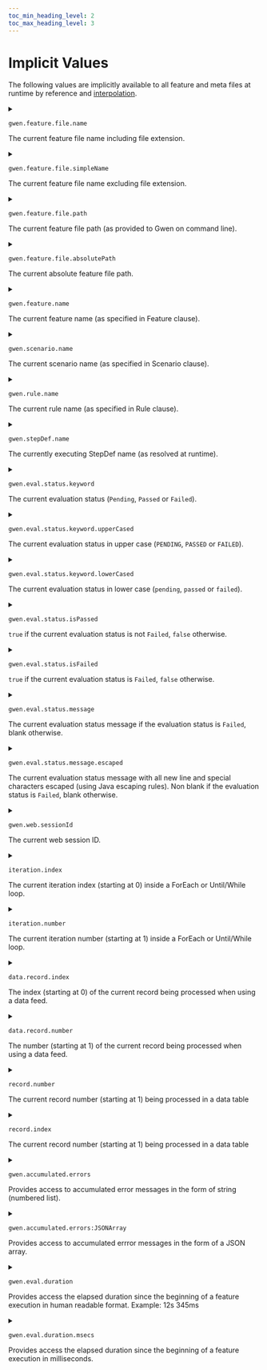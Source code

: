 ```yaml
--- 
toc_min_heading_level: 2
toc_max_heading_level: 3
---
```



# Implicit Values

The following values are implicitly available to all feature and meta files at runtime by reference and [interpolation](/docs/string-interpolation).

<details id="gwen-feature-file-name">
  <summary class="setting">

  ```properties
  gwen.feature.file.name
  ```
  <p>The current feature file name including file extension.</p>

  </summary>

  <div class="grid-3">
    <div><Link to="#gwen-feature-file-name">Link</Link></div>
    <div align="center"></div>
    <div align="right">Since <Link to="https://github.com/gwen-interpreter/gwen-web/releases/tag/v2.12.0">v2.12.0</Link></div>
  </div>
</details>

<details id="gwen-feature-file-simpleName">
  <summary class="setting">

  ```properties
  gwen.feature.file.simpleName
  ```
  <p>The current feature file name excluding file extension.</p>

  </summary>

  <div class="grid-3">
    <div><Link to="#gwen-feature-file-simpleName">Link</Link></div>
    <div align="center"></div>
    <div align="right">Since <Link to="https://github.com/gwen-interpreter/gwen-web/releases/tag/3.49.0">v3.49.0</Link></div>
  </div>
</details>

<details id="gwen-feature-file-path">
  <summary class="setting">

  ```properties
  gwen.feature.file.path
  ```
  <p>The current feature file path (as provided to Gwen on command line).</p>

  </summary>

  <div class="grid-3">
    <div><Link to="#gwen-feature-file-path">Link</Link></div>
    <div align="center"></div>
    <div align="right">Since <Link to="https://github.com/gwen-interpreter/gwen-web/releases/tag/v2.12.0">v2.12.0</Link></div>
  </div>
</details>

<details id="gwen-feature-file-absolutePath">
  <summary class="setting">

  ```properties
  gwen.feature.file.absolutePath
  ```
  <p>The current absolute feature file path.</p>

  </summary>

  <div class="grid-3">
    <div><Link to="#gwen-feature-file-absolutePath">Link</Link></div>
    <div align="center"></div>
    <div align="right">Since <Link to="https://github.com/gwen-interpreter/gwen-web/releases/tag/v2.12.0">v2.12.0</Link></div>
  </div>
</details>

<details id="gwen-feature-name">
  <summary class="setting">

  ```properties
  gwen.feature.name
  ```
  <p>The current feature name (as specified in Feature clause).</p>

  </summary>

  <div class="grid-3">
    <div><Link to="#gwen-feature-name">Link</Link></div>
    <div align="center"></div>
    <div align="right">Since <Link to="https://github.com/gwen-interpreter/gwen-web/releases/tag/v2.12.0">v2.12.0</Link></div>
  </div>
</details>

<details id="gwen-scenario-name">
  <summary class="setting">

  ```properties
  gwen.scenario.name
  ```
  <p>The current scenario name (as specified in Scenario clause).</p>

  </summary>

  <div class="grid-3">
    <div><Link to="#gwen-scenario-name">Link</Link></div>
    <div align="center"></div>
    <div align="right">Since <Link to="https://github.com/gwen-interpreter/gwen-web/releases/tag/v2.12.0">v2.12.0</Link></div>
  </div>
</details>

<details id="gwen-rule-name">
  <summary class="setting">

  ```properties
  gwen.rule.name
  ```
  <p>The current rule name (as specified in Rule clause).</p>

  </summary>

  <div class="grid-3">
    <div><Link to="#gwen-rule-name">Link</Link></div>
    <div align="center"></div>
    <div align="right">Since <Link to="https://github.com/gwen-interpreter/gwen-web/releases/tag/v2.21.0">v2.21.0</Link></div>
  </div>
</details>

<details id="gwen-stepdef-name">
  <summary class="setting">

  ```properties
  gwen.stepDef.name
  ```
  <p>The currently executing StepDef name (as resolved at runtime).</p>

  </summary>

  <div class="grid-3">
    <div><Link to="#gwen-stepdef-name">Link</Link></div>
    <div align="center"></div>
    <div align="right">Since <Link to="https://github.com/gwen-interpreter/gwen-web/releases/tag/v3.39.0">v3.39.0</Link></div>
  </div>
</details>

<details id="gwen-eval-status-keyword">
  <summary class="setting">

  ```properties
  gwen.eval.status.keyword
  ```
  <p>The current evaluation status (<code>Pending</code>, <code>Passed</code> or <code>Failed</code>).</p>

  </summary>

  <div class="grid-3">
    <div><Link to="#gwen-eval-status-keyword">Link</Link></div>
    <div align="center"></div>
    <div align="right">Since <Link to="https://github.com/gwen-interpreter/gwen-web/releases/tag/v3.3.0">v3.3.0</Link></div>
  </div>
</details>

<details id="gwen-eval-status-keyword-upperCased">
  <summary class="setting">

  ```properties
  gwen.eval.status.keyword.upperCased
  ```
  <p>The current evaluation status in upper case (<code>PENDING</code>, <code>PASSED</code> or <code>FAILED</code>).</p>

  </summary>

  <div class="grid-3">
    <div><Link to="#gwen-eval-status-keyword-upperCased">Link</Link></div>
    <div align="center"></div>
    <div align="right">Since <Link to="https://github.com/gwen-interpreter/gwen-web/releases/tag/v3.51.0">v3.51.0</Link></div>
  </div>
</details>

<details id="gwen-eval-status-keyword-lowerCased">
  <summary class="setting">

  ```properties
  gwen.eval.status.keyword.lowerCased
  ```
  <p>The current evaluation status in lower case (<code>pending</code>, <code>passed</code> or <code>failed</code>).</p>

  </summary>

  <div class="grid-3">
    <div><Link to="#gwen-eval-status-keyword-lowerCased">Link</Link></div>
    <div align="center"></div>
    <div align="right">Since <Link to="https://github.com/gwen-interpreter/gwen-web/releases/tag/v3.51.0">v3.51.0</Link></div>
  </div>
</details>

<details id="gwen-eval-status-isPassed">
  <summary class="setting">

  ```properties
  gwen.eval.status.isPassed
  ```
  <p><code>true</code> if the current evaluation status is not <code>Failed</code>, <code>false</code> otherwise.</p>

  </summary>

  <div class="grid-3">
    <div><Link to="#gwen-eval-status-isPassed">Link</Link></div>
    <div align="center"></div>
    <div align="right">Since <Link to="https://github.com/gwen-interpreter/gwen-web/releases/tag/v3.50.0">v3.50.0</Link></div>
  </div>
</details>

<details id="gwen-eval-status-isFailed">
  <summary class="setting">

  ```properties
  gwen.eval.status.isFailed
  ```
  <p><code>true</code> if the current evaluation status is <code>Failed</code>, <code>false</code> otherwise.</p>

  </summary>

  <div class="grid-3">
    <div><Link to="#gwen-eval-status-isFailed">Link</Link></div>
    <div align="center"></div>
    <div align="right">Since <Link to="https://github.com/gwen-interpreter/gwen-web/releases/tag/v3.50.0">v3.50.0</Link></div>
  </div>
</details>

<details id="gwen-eval-status-message">
  <summary class="setting">

  ```properties
  gwen.eval.status.message
  ```
  <p>The current evaluation status message if the evaluation status is <code>Failed</code>, blank otherwise.</p>

  </summary>

  <div class="grid-3">
    <div><Link to="#gwen-eval-status-message">Link</Link></div>
    <div align="center"></div>
    <div align="right">Since <Link to="https://github.com/gwen-interpreter/gwen-web/releases/tag/v3.3.0">v3.3.0</Link></div>
  </div>
</details>

<details id="gwen-eval-status-message-escaped">
  <summary class="setting">

  ```properties
  gwen.eval.status.message.escaped
  ```
  <p>The current evaluation status message with all new line and special characters escaped (using Java escaping rules). Non blank if the evaluation status is <code>Failed</code>, blank otherwise.</p>

  </summary>

  <div class="grid-3">
    <div><Link to="#gwen-eval-status-message-escaped">Link</Link></div>
    <div align="center"></div>
    <div align="right">Since <Link to="https://github.com/gwen-interpreter/gwen-web/releases/tag/v3.50.0">v3.50.0</Link></div>
  </div>
</details>

<details id="gwen-web-session-id">
  <summary class="setting">

  ```properties
  gwen.web.sessionId
  ```
  <p>The current web session ID.</p>

  </summary>

  <div class="grid-3">
    <div><Link to="#gwen-web-session-id">Link</Link></div>
    <div align="center"></div>
    <div align="right">Since <Link to="https://github.com/gwen-interpreter/gwen-web/releases/tag/v3.57.0">v3.57.0</Link></div>
  </div>
</details>

<details id="iteration-index">
  <summary class="setting">

  ```properties
  iteration.index
  ```
  <p>The current iteration index (starting at 0) inside a <Link to="/docs/dsl#foreach">ForEach</Link> or <Link to="/docs/dsl#untilwhile">Until/While</Link> loop.</p>

  </summary>

  <div class="grid-3">
    <div><Link to="#iteration-index">Link</Link></div>
    <div align="center"></div>
    <div align="right">Since <Link to="https://github.com/gwen-interpreter/gwen-web/releases/tag/v3.48.0">v3.48.0</Link></div>
  </div>
</details>

<details id="iteration-number">
  <summary class="setting">

  ```properties
  iteration.number
  ```
  <p>The current iteration number (starting at 1) inside a <Link to="/docs/dsl#foreach">ForEach</Link> or <Link to="/docs/dsl#untilwhile">Until/While</Link> loop.</p>

  </summary>

  <div class="grid-3">
    <div><Link to="#iteration-number">Link</Link></div>
    <div align="center"></div>
    <div align="right">Since <Link to="https://github.com/gwen-interpreter/gwen-web/releases/tag/v3.48.0">v3.48.0</Link></div>
  </div>
</details>

<details id="data-record-index">
  <summary class="setting">

  ```properties
  data.record.index
  ```
  <p>The index (starting at 0) of the current record being processed when using a <Link to="/docs/data-feeds">data feed</Link>.</p>

  </summary>

  <div class="grid-3">
    <div><Link to="#data-record-index">Link</Link></div>
    <div align="center"></div>
    <div align="right">Since <Link to="https://github.com/gwen-interpreter/gwen-web/releases/tag/v3.48.0">v3.48.0</Link></div>
  </div>
</details>

<details id="data-record-number">
  <summary class="setting">

  ```properties
  data.record.number
  ```
  <p>The number (starting at 1) of the current record being processed when using a <Link to="/docs/data-feeds">data feed</Link>.</p>

  </summary>

  <div class="grid-3">
    <div><Link to="#data-record-number">Link</Link></div>
    <div align="center"></div>
    <div align="right">Since <Link to="https://github.com/gwen-interpreter/gwen-web/releases/tag/v3.48.0">v3.48.0</Link></div>
  </div>
</details>

<details id="record-number">
  <summary class="setting">

  ```properties
  record.number
  ```
  <p>The current record number (starting at 1) being processed in a <Link to="/docs/data-tables">data table</Link></p>

  </summary>

  <div class="grid-3">
    <div><Link to="#record-number">Link</Link></div>
    <div align="center"></div>
    <div align="right">Since <Link to="https://github.com/gwen-interpreter/gwen-web/releases/tag/v2.47.0">v2.47.0</Link></div>
  </div>
</details>

<details id="record-index">
  <summary class="setting">

  ```properties
  record.index
  ```
  <p>The current record number (starting at 1) being processed in a <Link to="/docs/data-tables">data table</Link></p>

  </summary>

  <div class="grid-3">
    <div><Link to="#record-index">Link</Link></div>
    <div align="center"></div>
    <div align="right">Since <Link to="https://github.com/gwen-interpreter/gwen-web/releases/tag/v2.30.1">v2.30.1</Link></div>
  </div>
</details>

<details id="gwen-accumulated-errors">
  <summary class="setting">

  ```properties
  gwen.accumulated.errors
  ```
  <p>Provides access to accumulated error messages in the form of string (numbered list).</p>

  </summary>

  <div class="grid-3">
    <div><Link to="#gwen-accumulated-errors">Link</Link></div>
    <div align="center"><Link to="/docs/assertions#text-form">Learn more</Link></div>
    <div align="right">Since <Link to="https://github.com/gwen-interpreter/gwen-web/releases/tag/v3.61.0">v3.61.0</Link></div>
  </div>
</details>

<details id="gwen-accumulated-errors-json-array">
  <summary class="setting">

  ```
  gwen.accumulated.errors:JSONArray
  ```
  <p>Provides access to accumulated errror messages in the form of a JSON array.</p>

  </summary>

  <div class="grid-3">
    <div><Link to="#gwen-accumulated-errors-json-array">Link</Link></div>
    <div align="center"><Link to="/docs/assertions#json-form">Learn more</Link></div>
    <div align="right">Since <Link to="https://github.com/gwen-interpreter/gwen-web/releases/tag/v3.61.0">v3.61.0</Link></div>
  </div>
</details>

<details id="gwen-eval-duration">
  <summary class="setting">

  ```
  gwen.eval.duration
  ```
  <p>Provides access the elapsed duration since the beginning of a feature execution in human readable format. Example: 12s 345ms</p>

  </summary>

  <div class="grid-3">
    <div><Link to="#gwen-eval-duration">Link</Link></div>
    <div align="center"></div>
    <div align="right">Since <Link to="https://github.com/gwen-interpreter/gwen-web/releases/tag/v3.68.0">v3.68.0</Link></div>
  </div>
</details>

<details id="gwen-eval-duration-msecs">
  <summary class="setting">

  ```
  gwen.eval.duration.msecs
  ```
  <p>Provides access the elapsed duration since the beginning of a feature execution in milliseconds.</p>

  </summary>

  <div class="grid-3">
    <div><Link to="#gwen-eval-duration-msecs">Link</Link></div>
    <div align="center"></div>
    <div align="right">Since <Link to="https://github.com/gwen-interpreter/gwen-web/releases/tag/v3.68.0">v3.68.0</Link></div>
  </div>
</details>